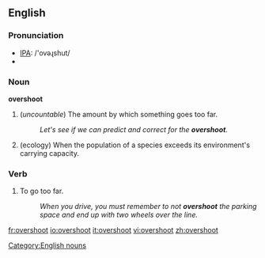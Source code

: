 ==English==

=== Pronunciation ===
*[[w:IPA|IPA]]: /'ovəɻshut/
*{{audio|en-us-overshoot.ogg|Audio (US)}}

===Noun===
'''overshoot'''

#(''uncountable'') The amount by which something goes too far.
#:''Let's see if we can predict and correct for the '''overshoot'''.''
#(ecology) When the population of a species exceeds its environment's carrying capacity.

===Verb===
{{en-verb}}

# To go too far.
#:''When you drive, you must remember to not '''overshoot''' the parking space and end up with two wheels over the line.''

[[Category:English nouns]]

[[fr:overshoot]]
[[io:overshoot]]
[[it:overshoot]]
[[vi:overshoot]]
[[zh:overshoot]]